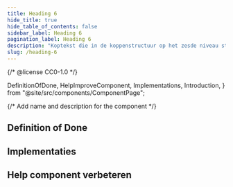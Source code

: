 ```yaml
---
title: Heading 6
hide_title: true
hide_table_of_contents: false
sidebar_label: Heading 6
pagination_label: Heading 6
description: "Koptekst die in de koppenstructuur op het zesde niveau staat."
slug: /heading-6
---
```


{/* @license CC0-1.0 */}

  DefinitionOfDone,
  HelpImproveComponent,
  Implementations,
  Introduction,
} from "@site/src/components/ComponentPage";

{/* Add name and description for the component */}


<Introduction component={component} headingLevel={1} description={description} />

## Definition of Done

<DefinitionOfDone component={component} headingLevel={3} />

## Implementaties

<Implementations component={component} headingLevel={3} />

## Help component verbeteren

<HelpImproveComponent component={component} headingLevel={3} />
